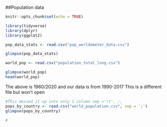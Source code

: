 ##Population data

```r
knitr::opts_chunk$set(echo = TRUE)

library(tidyverse)
library(dplyr)
library(ggplot2)


```

```r
pop_data_stats <- read.csv("pop_worldometer_data.csv")

glimpse(pop_data_stats)

world_pop <- read.csv("population_total_long.csv")

glimpse(world_pop)
head(world_pop)

```

The above is 1960/2020 and our data is from 1990-2017
This is a different file but won't open
```r
#This messed it up into only 1 column sep ='\t', ;, 
pops_by_country <- read.csv("world_population.csv", sep = ';')
glimpse(pops_by_country)

#
```



